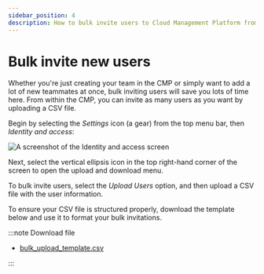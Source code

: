 ```yaml
---
sidebar_position: 4
description: How to bulk invite users to Cloud Management Platform from CSV
---
```


# Bulk invite new users

Whether you're just creating your team in the CMP or simply want to add a lot of new teammates at once, bulk inviting users will save you lots of time here. From within the CMP, you can invite as many users as you want by uploading a CSV file.

Begin by selecting the _Settings_ icon (a gear) from the top menu bar, then _Identity and access_:

![A screenshot of the _Identity and access_ screen](../assets/png/cmp-iam-screen.png)

Next, select the vertical ellipsis icon in the top right-hand corner of the screen to open the upload and download menu.

To bulk invite users, select the _Upload Users_ option, and then upload a CSV file with the user information.

To ensure your CSV file is structured properly, download the template below and use it to format your bulk invitations.

:::note Download file

- [bulk_upload_template.csv](../assets/csv/bulk_upload_template.csv)

:::
